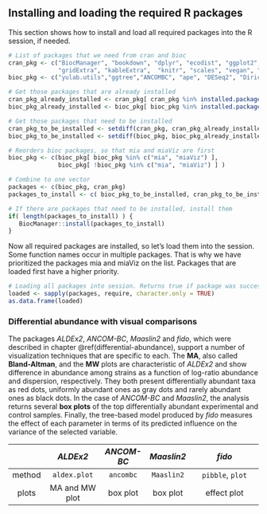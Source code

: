## Installing and loading the required R packages {#packages}

This section shows how to install and load all required packages into
the R session, if needed. 

```r
# List of packages that we need from cran and bioc 
cran_pkg <- c("BiocManager", "bookdown", "dplyr", "ecodist", "ggplot2", 
              "gridExtra", "kableExtra",  "knitr", "scales", "vegan", "matrixStats")
bioc_pkg <- c("yulab.utils","ggtree","ANCOMBC", "ape", "DESeq2", "DirichletMultinomial", "mia", "miaViz")

# Get those packages that are already installed
cran_pkg_already_installed <- cran_pkg[ cran_pkg %in% installed.packages() ]
bioc_pkg_already_installed <- bioc_pkg[ bioc_pkg %in% installed.packages() ]

# Get those packages that need to be installed
cran_pkg_to_be_installed <- setdiff(cran_pkg, cran_pkg_already_installed)
bioc_pkg_to_be_installed <- setdiff(bioc_pkg, bioc_pkg_already_installed)

# Reorders bioc packages, so that mia and miaViz are first
bioc_pkg <- c(bioc_pkg[ bioc_pkg %in% c("mia", "miaViz") ], 
              bioc_pkg[ !bioc_pkg %in% c("mia", "miaViz") ] ) 

# Combine to one vector
packages <- c(bioc_pkg, cran_pkg)
packages_to_install <- c( bioc_pkg_to_be_installed, cran_pkg_to_be_installed )
```

```r
# If there are packages that need to be installed, install them 
if( length(packages_to_install) ) {
   BiocManager::install(packages_to_install)
}
```

Now all required packages are installed, so let's load them into the
session.  Some function names occur in multiple packages. That is why
we have prioritized the packages mia and miaViz on the list. Packages
that are loaded first have a higher priority.

```r
# Loading all packages into session. Returns true if package was successfully loaded.
loaded <- sapply(packages, require, character.only = TRUE)
as.data.frame(loaded)
```

### Differential abundance with visual comparisons

The packages _ALDEx2_, _ANCOM-BC_, _Maaslin2_ and _fido_, which were described in chapter \@ref(differential-abundance), support a number of visualization techniques that are specific to each. The **MA**, also called **Bland-Altman**, and the **MW** plots are characteristic of _ALDEx2_ and show difference in abundance among strains as a function of log-ratio abundance and dispersion, respectively. They both present differentially abundant taxa as red dots, uniformly abundant ones as gray dots and rarely abundant ones as black dots. In the case of _ANCOM-BC_ and _Maaslin2_, the analysis returns several **box plots** of the top differentially abundant experimental and control samples. Finally, the tree-based model produced by _fido_ measures the effect of each parameter in terms of its predicted influence on the variance of the selected variable.

|        | _ALDEx2_         | _ANCOM-BC_  | _Maaslin2_   | _fido_                |
|:------:|:----------------:|:-----------:|:------------:|:---------------------:|
| method | `aldex.plot`     | `ancombc`   | `Maaslin2`   | `pibble`, `plot`      |
| plots  | MA and MW plot   | box plot    | box plot     | effect plot           |